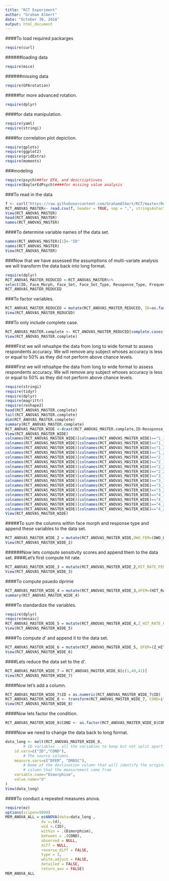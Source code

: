 ---
title: "RCT Experiment"
author: "Graham Albert"
date: "October 30, 2018"
output: html_document
---

####To load required packarges
```{r}
require(curl) 
```
######loading data
```{r}
require(mice)
```
######missing data
```{r}
require(GPArotation)
```
#####for more advanced rotation.
```{r}
require(dplyr)
```
####for data manipulation.
```{r}
require(yaml)
require(stringi)
```
####for correlation plot depiction.
```{r}
require(gplots)
require(ggplot2)
require(gridExtra)
require(moments)
```

###modeling
```{r}
require(psych)##for EFA, and descriiptivves
require(BaylorEdPsych)####for missing value analysis
```


###To read in the data
```{r}
f <- curl("https://raw.githubusercontent.com/GrahamAlbert/RCT/master/Recognition_Memory_Data_Totals_Frequency_COMBINED_20191103.csv")
RCT_ANOVAS_MASTER<- read.csv(f, header = TRUE, sep = ",", stringsAsFactors = FALSE)
View(RCT_ANOVAS_MASTER)
head(RCT_ANOVAS_MASTER)
names(RCT_ANOVAS_MASTER)
```

####To determine variable names of the data set.
```{r}
names(RCT_ANOVAS_MASTER)[1]<-"ID"
names(RCT_ANOVAS_MASTER)
View(RCT_ANOVAS_MASTER)
```

###Now that we have assessed the assumptions of multi-variate analysis we will transform the data back into long format.
```{r}
require(dplyr)
RCT_ANOVAS_MASTER_REDUCED <-RCT_ANOVAS_MASTER%>% 
select(ID, Face_Morph, Face_Set, Face_Set_Type, Resoponse_Type, Frequency)
RCT_ANOVAS_MASTER_REDUCED
```

###To factor variables.
```{r}
RCT_ANOVAS_MASTER_REDUCED = mutate(RCT_ANOVAS_MASTER_REDUCED, ID=as.factor(ID), Face_Set = as.factor(Face_Set), Face_Morph= as.factor(Face_Morph),Face_Set_Type=as.factor(Face_Set_Type), Resoponse_Type=as.factor(Resoponse_Type))
View(RCT_ANOVAS_MASTER_REDUCED)
```

###To only include complete case.
```{R}
RCT_ANOVAS_MASTER.complete <- RCT_ANOVAS_MASTER_REDUCED[complete.cases(RCT_ANOVAS_MASTER_REDUCED),]
View(RCT_ANOVAS_MASTER.complete)
```
####First we will rehsahpe the data from long to wide format to assess respondents accuracy. We will remove any subject whoses accuracy is less or equal to 50% as they did not perform above chance levels.

####First we will rehsahpe the data from long to wide format to assess respondents accuracy. We will remove any subject whoses accuracy is less or equal to 50% as they did not perform above chance levels.
```{r}
require(stringi)
require(tidyr)
require(dplyr)
require(magrittr)
require(reshape2)
head(RCT_ANOVAS_MASTER.complete)
tail(RCT_ANOVAS_MASTER.complete)
dim(RCT_ANOVAS_MASTER.complete)
summary(RCT_ANOVAS_MASTER.complete)
RCT_ANOVAS_MASTER_WIDE <-dcast(RCT_ANOVAS_MASTER.complete,ID~Resoponse_Type+Face_Set+Face_Morph, value.var="Frequency") 
View(RCT_ANOVAS_MASTER_WIDE)
colnames(RCT_ANOVAS_MASTER_WIDE)[colnames(RCT_ANOVAS_MASTER_WIDE)=="1_1_1"] <- "OWO_LSF_FEM"
colnames(RCT_ANOVAS_MASTER_WIDE)[colnames(RCT_ANOVAS_MASTER_WIDE)=="1_1_2"] <- "OWO_LSF_MASC"
colnames(RCT_ANOVAS_MASTER_WIDE)[colnames(RCT_ANOVAS_MASTER_WIDE)=="1_2_1"] <- "OWO_NUSF_FEM"
colnames(RCT_ANOVAS_MASTER_WIDE)[colnames(RCT_ANOVAS_MASTER_WIDE)=="1_2_2"] <- "OWO_NUSF_MASC"
colnames(RCT_ANOVAS_MASTER_WIDE)[colnames(RCT_ANOVAS_MASTER_WIDE)=="2_1_1"] <- "NWN_LSF_FEM"
colnames(RCT_ANOVAS_MASTER_WIDE)[colnames(RCT_ANOVAS_MASTER_WIDE)=="2_1_2"] <- "NWN_LSF_MASC"
colnames(RCT_ANOVAS_MASTER_WIDE)[colnames(RCT_ANOVAS_MASTER_WIDE)=="2_2_1"] <- "NWN_NUSF_FEM"
colnames(RCT_ANOVAS_MASTER_WIDE)[colnames(RCT_ANOVAS_MASTER_WIDE)=="2_2_2"] <- "NWN_NUSF_MASC"
colnames(RCT_ANOVAS_MASTER_WIDE)[colnames(RCT_ANOVAS_MASTER_WIDE)=="3_1_1"] <- "OWN_LSF_FEM"
colnames(RCT_ANOVAS_MASTER_WIDE)[colnames(RCT_ANOVAS_MASTER_WIDE)=="3_1_2"] <- "OWN_LSF_MASC"
colnames(RCT_ANOVAS_MASTER_WIDE)[colnames(RCT_ANOVAS_MASTER_WIDE)=="3_2_1"] <- "OWN_NUSF_FEM"
colnames(RCT_ANOVAS_MASTER_WIDE)[colnames(RCT_ANOVAS_MASTER_WIDE)=="3_2_2"] <- "OWN_NUSF_MASC"
colnames(RCT_ANOVAS_MASTER_WIDE)[colnames(RCT_ANOVAS_MASTER_WIDE)=="4_1_1"] <- "NWO_LSF_FEM"
colnames(RCT_ANOVAS_MASTER_WIDE)[colnames(RCT_ANOVAS_MASTER_WIDE)=="4_1_2"] <- "NWO_LSF_MASC"
colnames(RCT_ANOVAS_MASTER_WIDE)[colnames(RCT_ANOVAS_MASTER_WIDE)=="4_2_1"] <- "NWO_NUSF_FEM"
colnames(RCT_ANOVAS_MASTER_WIDE)[colnames(RCT_ANOVAS_MASTER_WIDE)=="4_2_2"] <- "NWO_NUSF_MASC"
View(RCT_ANOVAS_MASTER_WIDE)
```
#####To sum the columns within face morph and response type and append these variables to the data set.
```{r}
RCT_ANOVAS_MASTER_WIDE_2 = mutate(RCT_ANOVAS_MASTER_WIDE,OWO_FEM=(OWO_LSF_FEM+OWO_NUSF_FEM), OWO_MASC = (OWO_LSF_MASC+OWO_NUSF_MASC), NWN_FEM = (NWN_LSF_FEM+NWN_NUSF_FEM), NWN_MASC = (NWN_LSF_MASC+NWN_NUSF_MASC), OWN_FEM = (OWN_LSF_FEM+OWN_NUSF_FEM), OWN_MASC = (OWN_LSF_MASC+OWN_NUSF_MASC), NWO_FEM=(NWO_LSF_FEM+NWO_NUSF_FEM), NWO_MASC = (NWO_LSF_MASC+NWO_NUSF_MASC))
View(RCT_ANOVAS_MASTER_WIDE_2)
```


######Now lets compute sensitivity scores and append them to the data set.
####Let's first compute hit rate.
```{r}
RCT_ANOVAS_MASTER_WIDE_3 = mutate(RCT_ANOVAS_MASTER_WIDE_2,HIT_RATE_FEM = OWO_FEM/(OWO_FEM+NWO_FEM),HIT_RATE_MASC = OWO_MASC/(OWO_MASC+NWO_MASC),FA_RATE_FEM = OWN_FEM/(OWN_FEM+NWN_FEM),FA_RATE_MASC = OWN_MASC/(OWN_MASC+NWN_MASC), MISS_RATE_FEM = 1-HIT_RATE_FEM, MISS_RATE_MASC = 1-HIT_RATE_MASC, CORR_REJ_FEM = 1-FA_RATE_FEM, CORR_REJ_MASC = 1-FA_RATE_MASC)
View(RCT_ANOVAS_MASTER_WIDE_3)
```

####To compute psuedo dprime
```{r}
RCT_ANOVAS_MASTER_WIDE_4 = mutate(RCT_ANOVAS_MASTER_WIDE_3,dFEM=(HIT_RATE_FEM-FA_RATE_FEM), dMASC = (HIT_RATE_MASC-FA_RATE_MASC))
summary(RCT_ANOVAS_MASTER_WIDE_4)
```

####To standardize the variables.
```{r}
require(dplyr)
require(mosaic)
RCT_ANOVAS_MASTER_WIDE_5 = mutate(RCT_ANOVAS_MASTER_WIDE_4,Z_HIT_RATE_FEM = zscore(HIT_RATE_FEM),ZHIT_RATE_MASC = zscore(HIT_RATE_MASC),ZFA_RATE_FEM= zscore(FA_RATE_FEM), ZFA_RATE_MASC = zscore(FA_RATE_MASC))
View(RCT_ANOVAS_MASTER_WIDE_5)
```
####To compute d' and append it to the data set.
```{r}
RCT_ANOVAS_MASTER_WIDE_6 = mutate(RCT_ANOVAS_MASTER_WIDE_5, DFEM=(Z_HIT_RATE_FEM-ZFA_RATE_FEM), DMASC=(ZHIT_RATE_MASC-ZFA_RATE_MASC),CFEM=(Z_HIT_RATE_FEM+ZFA_RATE_FEM)/2, CMASC=(ZHIT_RATE_MASC+ZFA_RATE_MASC)/2)
View(RCT_ANOVAS_MASTER_WIDE_6)
```

####Lets reduce the data set to the d'.
```{r}
RCT_ANOVAS_MASTER_WIDE_7 = RCT_ANOVAS_MASTER_WIDE_6[c(1,40,41)]
View(RCT_ANOVAS_MASTER_WIDE_7)
```
####Now let's add a column.
```{r}
RCT_ANOVAS_MASTER_WIDE_7$ID = as.numeric(RCT_ANOVAS_MASTER_WIDE_7$ID)
RCT_ANOVAS_MASTER_WIDE_8 <- transform(RCT_ANOVAS_MASTER_WIDE_7, COND=ifelse(ID>49, 0, 1))
View(RCT_ANOVAS_MASTER_WIDE_8)
```

####Now lets factor the condition.
```{r}
RCT_ANOVAS_MASTER_WIDE_8$COND <- as.factor(RCT_ANOVAS_MASTER_WIDE_8$COND)
```


####Now we need to change the data back to long format.
```{r}
data_long <- melt(RCT_ANOVAS_MASTER_WIDE_8,
        # ID variables - all the variables to keep but not split apart on
    id.vars=c("ID","COND"),
        # The source columns
    measure.vars=c("DFEM", "DMASC"),
        # Name of the destination column that will identify the original
        # column that the measurement came from
    variable.name="Dimorphism",
    value.name="d"
)
View(data_long)
```
####To conduct a repeated measures anova.
```{r}
require(ez)
options(scipen=9999)
MEM_ANOVA_ALL = ezANOVA(data=data_long ,
                dv =.(d),
                wid =.(ID),
                within = .(Dimorphism),
                between = .(COND),
                observed = NULL,
                diff = NULL,
                reverse_diff = FALSE,
                type = 3,
                white.adjust = FALSE,
                detailed = FALSE,
                return_aov = FALSE)
MEM_ANOVA_ALL
```